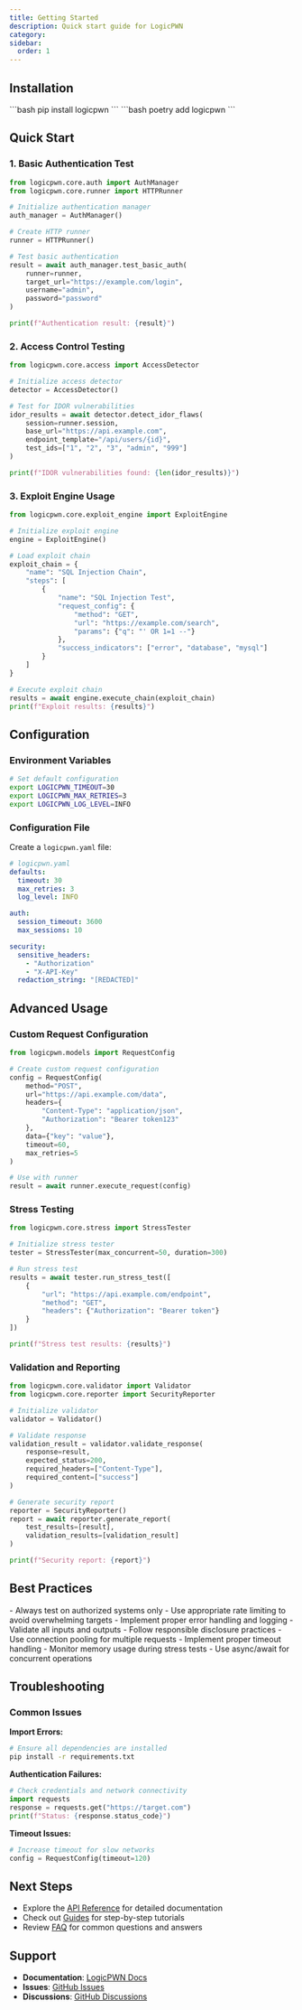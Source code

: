 ```yaml
---
title: Getting Started
description: Quick start guide for LogicPWN
category:
sidebar:
  order: 1
---
```



## Installation

<Tabs>
  <TabItem label="pip">
    ```bash
    pip install logicpwn
    ```
  </TabItem>
  <TabItem label="poetry">
    ```bash
    poetry add logicpwn
    ```
  </TabItem>
</Tabs>

## Quick Start

### 1. Basic Authentication Test

```python
from logicpwn.core.auth import AuthManager
from logicpwn.core.runner import HTTPRunner

# Initialize authentication manager
auth_manager = AuthManager()

# Create HTTP runner
runner = HTTPRunner()

# Test basic authentication
result = await auth_manager.test_basic_auth(
    runner=runner,
    target_url="https://example.com/login",
    username="admin",
    password="password"
)

print(f"Authentication result: {result}")
```

### 2. Access Control Testing

```python
from logicpwn.core.access import AccessDetector

# Initialize access detector
detector = AccessDetector()

# Test for IDOR vulnerabilities
idor_results = await detector.detect_idor_flaws(
    session=runner.session,
    base_url="https://api.example.com",
    endpoint_template="/api/users/{id}",
    test_ids=["1", "2", "3", "admin", "999"]
)

print(f"IDOR vulnerabilities found: {len(idor_results)}")
```

### 3. Exploit Engine Usage

```python
from logicpwn.core.exploit_engine import ExploitEngine

# Initialize exploit engine
engine = ExploitEngine()

# Load exploit chain
exploit_chain = {
    "name": "SQL Injection Chain",
    "steps": [
        {
            "name": "SQL Injection Test",
            "request_config": {
                "method": "GET",
                "url": "https://example.com/search",
                "params": {"q": "' OR 1=1 --"}
            },
            "success_indicators": ["error", "database", "mysql"]
        }
    ]
}

# Execute exploit chain
results = await engine.execute_chain(exploit_chain)
print(f"Exploit results: {results}")
```

## Configuration

### Environment Variables

```bash
# Set default configuration
export LOGICPWN_TIMEOUT=30
export LOGICPWN_MAX_RETRIES=3
export LOGICPWN_LOG_LEVEL=INFO
```

### Configuration File

Create a `logicpwn.yaml` file:

```yaml
# logicpwn.yaml
defaults:
  timeout: 30
  max_retries: 3
  log_level: INFO

auth:
  session_timeout: 3600
  max_sessions: 10

security:
  sensitive_headers:
    - "Authorization"
    - "X-API-Key"
  redaction_string: "[REDACTED]"
```

## Advanced Usage

### Custom Request Configuration

```python
from logicpwn.models import RequestConfig

# Create custom request configuration
config = RequestConfig(
    method="POST",
    url="https://api.example.com/data",
    headers={
        "Content-Type": "application/json",
        "Authorization": "Bearer token123"
    },
    data={"key": "value"},
    timeout=60,
    max_retries=5
)

# Use with runner
result = await runner.execute_request(config)
```

### Stress Testing

```python
from logicpwn.core.stress import StressTester

# Initialize stress tester
tester = StressTester(max_concurrent=50, duration=300)

# Run stress test
results = await tester.run_stress_test([
    {
        "url": "https://api.example.com/endpoint",
        "method": "GET",
        "headers": {"Authorization": "Bearer token"}
    }
])

print(f"Stress test results: {results}")
```

### Validation and Reporting

```python
from logicpwn.core.validator import Validator
from logicpwn.core.reporter import SecurityReporter

# Initialize validator
validator = Validator()

# Validate response
validation_result = validator.validate_response(
    response=result,
    expected_status=200,
    required_headers=["Content-Type"],
    required_content=["success"]
)

# Generate security report
reporter = SecurityReporter()
report = await reporter.generate_report(
    test_results=[result],
    validation_results=[validation_result]
)

print(f"Security report: {report}")
```

## Best Practices

<Card title="Security Testing Guidelines">
- Always test on authorized systems only
- Use appropriate rate limiting to avoid overwhelming targets
- Implement proper error handling and logging
- Validate all inputs and outputs
- Follow responsible disclosure practices
</Card>

<Card title="Performance Considerations">
- Use connection pooling for multiple requests
- Implement proper timeout handling
- Monitor memory usage during stress tests
- Use async/await for concurrent operations
</Card>

## Troubleshooting

### Common Issues

**Import Errors:**
```bash
# Ensure all dependencies are installed
pip install -r requirements.txt
```

**Authentication Failures:**
```python
# Check credentials and network connectivity
import requests
response = requests.get("https://target.com")
print(f"Status: {response.status_code}")
```

**Timeout Issues:**
```python
# Increase timeout for slow networks
config = RequestConfig(timeout=120)
```

## Next Steps

- Explore the [API Reference](../api-reference/) for detailed documentation
- Check out [Guides](../guides/) for step-by-step tutorials
- Review [FAQ](../faq/) for common questions and answers

## Support

- **Documentation**: [LogicPWN Docs](https://docs.logicpwn.com)
- **Issues**: [GitHub Issues](https://github.com/logicpwn/logicpwn/issues)
- **Discussions**: [GitHub Discussions](https://github.com/logicpwn/logicpwn/discussions)
